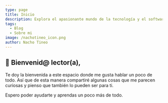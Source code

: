 ```yaml
---
type: page
title: Inicio
description: Explora el apasionante mundo de la tecnología y el software aquí, un espacio creado por un programador para programadores. Descubre análisis detallados, tutoriales prácticos y las últimas tendencias en desarrollo de software. Mejora tus habilidades mientras exploras temas como optimización de código, mejores prácticas y tecnologías emergentes. ¡Desarrolla tu conocimiento y creatividad en el mundo del desarrollo de software!
tags:
  - Blog
  - Sobre mi
image: /nachotineo_icon.png
author: Nacho Tineo
---
```


## 👋 Bienvenid@ lector(a),

Te doy la bienvenida a este espacio donde me gusta hablar un poco de todo. Así que de esta manera compartiré algunas cosas que me parecen curiosas y pienso que también lo pueden ser para ti.

Espero poder ayudarte y aprendas un poco más de todo.
